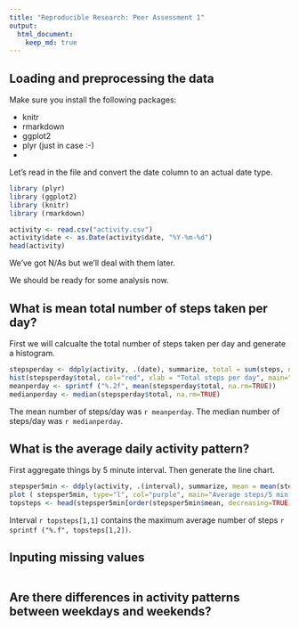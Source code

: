 ```yaml
---
title: "Reproducible Research: Peer Assessment 1"
output: 
  html_document:
    keep_md: true
---
```



## Loading and preprocessing the data
Make sure you install the following packages:

- knitr
- rmarkdown
- ggplot2
- plyr (just in case :-) 
- 

Let's read in the file and convert the date column to an actual date type.

```r
library (plyr)
library (ggplot2)
library (knitr)
library (rmarkdown)

activity <- read.csv("activity.csv")
activity$date <- as.Date(activity$date, "%Y-%m-%d")
head(activity)
```
We've got N/As but we'll deal with them later. 

We should be ready for some analysis now. 

## What is mean total number of steps taken per day?

First we will calcualte the total number of steps taken per day and generate a histogram. 


```r
stepsperday <- ddply(activity, .(date), summarize, total = sum(steps, na.rm=TRUE))
hist(stepsperday$total, col="red", xlab = "Total steps per day", main="Histogram of total steps per day")
meanperday <- sprintf ("%.2f", mean(stepsperday$total, na.rm=TRUE))
medianperday <- median(stepsperday$total, na.rm=TRUE)
```

The mean number of steps/day was `r meanperday`.
The median number of steps/day was `r medianperday`.

## What is the average daily activity pattern?

First aggregate things by 5 minute interval. Then generate the line chart.

```r
stepsper5min <- ddply(activity, .(interval), summarize, mean = mean(steps, na.rm=TRUE))
plot ( stepsper5min, type="l", col="purple", main="Average steps/5 min interval", xlab="5 minute interval", ylab="Mean steps taken")
topsteps <- head(stepsper5min[order(stepsper5min$mean, decreasing=TRUE),], 1)
```

Interval `r topsteps[1,1]` contains the maximum average number of steps `r sprintf ("%.f", topsteps[1,2])`.

## Inputing missing values
```r

```




## Are there differences in activity patterns between weekdays and weekends?
```r

```

